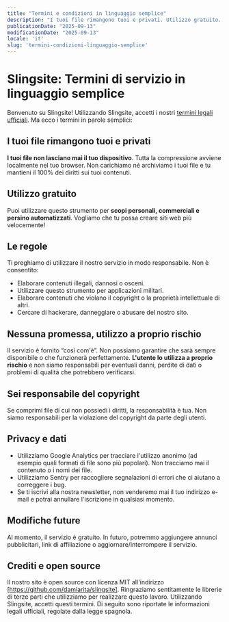 ```yaml
---
title: "Termini e condizioni in linguaggio semplice"
description: "I tuoi file rimangono tuoi e privati. Utilizzo gratuito. Nessuna promessa, utilizzo a proprio rischio. Privacy e dati."
publicationDate: "2025-09-13"
modificationDate: "2025-09-13"
locale: 'it'
slug: 'termini-condizioni-linguaggio-semplice'
---
```

# Slingsite: Termini di servizio in linguaggio semplice
Benvenuto su Slingsite! Utilizzando Slingsite, accetti i nostri [termini legali ufficiali](/en/terms-and-conditions/).
Ma ecco i termini in parole semplici:
## I tuoi file rimangono tuoi e privati
**I tuoi file non lasciano mai il tuo dispositivo**. Tutta la compressione avviene localmente nel tuo browser. Non carichiamo né archiviamo i tuoi file e tu mantieni il 100% dei diritti sui tuoi contenuti.
## Utilizzo gratuito
Puoi utilizzare questo strumento per **scopi personali, commerciali e persino automatizzati**. Vogliamo che tu possa creare siti web più velocemente!
## Le regole
Ti preghiamo di utilizzare il nostro servizio in modo responsabile. Non è consentito:
- Elaborare contenuti illegali, dannosi o osceni.
- Utilizzare questo strumento per applicazioni militari.
- Elaborare contenuti che violano il copyright o la proprietà intellettuale di altri.
- Cercare di hackerare, danneggiare o abusare del nostro sito.
## Nessuna promessa, utilizzo a proprio rischio
Il servizio è fornito “così com'è”. Non possiamo garantire che sarà sempre disponibile o che funzionerà perfettamente. **L'utente lo utilizza a proprio rischio** e non siamo responsabili per eventuali danni, perdite di dati o problemi di qualità che potrebbero verificarsi.
## Sei responsabile del copyright
Se comprimi file di cui non possiedi i diritti, la responsabilità è tua. Non siamo responsabili per la violazione del copyright da parte degli utenti.
## Privacy e dati
- Utilizziamo Google Analytics per tracciare l'utilizzo anonimo (ad esempio quali formati di file sono più popolari). Non tracciamo mai il contenuto o i nomi dei file.
- Utilizziamo Sentry per raccogliere segnalazioni di errori che ci aiutano a correggere i bug.
- Se ti iscrivi alla nostra newsletter, non venderemo mai il tuo indirizzo e-mail e potrai annullare l'iscrizione in qualsiasi momento.
## Modifiche future
Al momento, il servizio è gratuito. In futuro, potremmo aggiungere annunci pubblicitari, link di affiliazione o aggiornare/interrompere il servizio.
## Crediti e open source
Il nostro sito è open source con licenza MIT all'indirizzo [https://github.com/damiarita/slingsite]. Ringraziamo sentitamente le librerie di terze parti che utilizziamo per realizzare questo lavoro.
Utilizzando Slingsite, accetti questi termini. Di seguito sono riportate le informazioni legali ufficiali, regolate dalla legge spagnola.